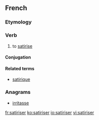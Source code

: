 ==French==

===Etymology===
{{suffix|satire|iser|lang=fr}}

===Verb===
{{fr-verb}}

# to [[satirise]]

====Conjugation====
{{fr-conj-er|satiris|avoir}}

====Related terms====
* [[satirique]]

===Anagrams===
* [[irritasse#French|irritasse]]

[[fr:satiriser]]
[[ko:satiriser]]
[[io:satiriser]]
[[vi:satiriser]]
